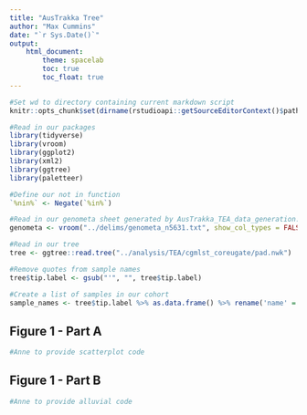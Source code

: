 ```yaml
---
title: "AusTrakka Tree"
author: "Max Cummins"
date: "`r Sys.Date()`"
output:
    html_document:
        theme: spacelab
        toc: true
        toc_float: true
---
```


```r
#Set wd to directory containing current markdown script
knitr::opts_chunk$set(dirname(rstudioapi::getSourceEditorContext()$path))

#Read in our packages
library(tidyverse)
library(vroom)
library(ggplot2)
library(xml2)
library(ggtree)
library(paletteer)

#Define our not in function
`%nin%` <- Negate(`%in%`)
```

```r

#Read in our genometa sheet generated by AusTrakka_TEA_data_generation.Rmd
genometa <- vroom("../delims/genometa_n5631.txt", show_col_types = FALSE)

#Read in our tree
tree <- ggtree::read.tree("../analysis/TEA/cgmlst_coreugate/pad.nwk")

#Remove quotes from sample names
tree$tip.label <- gsub("'", "", tree$tip.label)

#Create a list of samples in our cohort
sample_names <- tree$tip.label %>% as.data.frame() %>% rename('name' = '.')
```

## Figure 1 - Part A
```r
#Anne to provide scatterplot code

```

## Figure 1 - Part B
```r
#Anne to provide alluvial code

```
